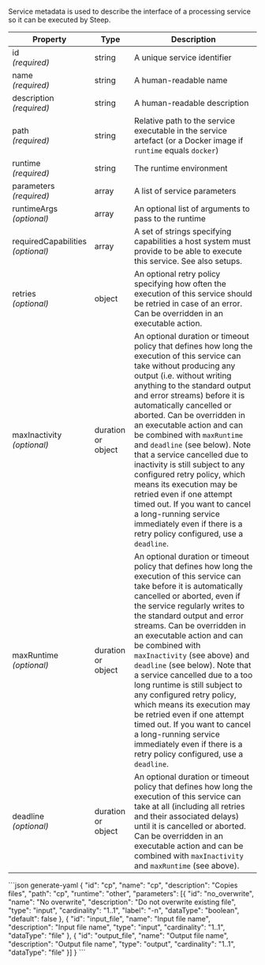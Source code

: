 Service metadata is used to describe the interface of a processing service so
it can be executed by Steep.

| Property                               | Type   | Description
| -------------------------------------- | ------ | -----------
| id<br/>*(required)*                    | string | A unique service identifier
| name<br/>*(required)*                  | string | A human-readable name
| description<br/>*(required)*           | string | A human-readable description
| path<br/>*(required)*                  | string | Relative path to the service executable in the service artefact (or a Docker image if `runtime` equals `docker`)
| runtime<br/>*(required)*               | string | The <DocsLink href="#runtime-environments">runtime environment</DocsLink>
| parameters<br/>*(required)*            | array  | A list of <DocsLink href="#service-parameters">service parameters</DocsLink>
| runtimeArgs<br/>*(optional)*           | array  | An optional list of <DocsLink href="#runtime-arguments">arguments</DocsLink> to pass to the runtime
| requiredCapabilities<br/>*(optional)*  | array  | A set of strings specifying capabilities a host system must provide to be able to execute this service. See also <DocsLink href="#setups">setups</DocsLink>.
| retries<br/>*(optional)*               | object | An optional <DocsLink href="#retry-policies">retry policy</DocsLink> specifying how often the execution of this service should be retried in case of an error. Can be overridden in an <DocsLink href="#execute-actions">executable action</DocsLink>.
| maxInactivity<br/>*(optional)*         | <DocsLink href="#durations">duration</DocsLink> or object | An optional <DocsLink href="#durations">duration</DocsLink> or <DocsLink href="#timeout-policies">timeout policy</DocsLink> that defines how long the execution of this service can take without producing any output (i.e. without writing anything to the standard output and error streams) before it is automatically cancelled or aborted. Can be overridden in an <DocsLink href="#execute-actions">executable action</DocsLink> and can be combined with `maxRuntime` and `deadline` (see below). Note that a service cancelled due to inactivity is still subject to any configured <DocsLink href="#retry-policies">retry policy</DocsLink>, which means its execution may be retried even if one attempt timed out. If you want to cancel a long-running service immediately even if there is a retry policy configured, use a `deadline`.
| maxRuntime<br/>*(optional)*            | <DocsLink href="#durations">duration</DocsLink> or object | An optional <DocsLink href="#durations">duration</DocsLink> or <DocsLink href="#timeout-policies">timeout policy</DocsLink> that defines how long the execution of this service can take before it is automatically cancelled or aborted, even if the service regularly writes to the standard output and error streams. Can be overridden in an <DocsLink href="#execute-actions">executable action</DocsLink> and can be combined with `maxInactivity` (see above) and `deadline` (see below). Note that a service cancelled due to a too long runtime is still subject to any configured <DocsLink href="#retry-policies">retry policy</DocsLink>, which means its execution may be retried even if one attempt timed out. If you want to cancel a long-running service immediately even if there is a retry policy configured, use a `deadline`.
| deadline<br/>*(optional)*              | <DocsLink href="#durations">duration</DocsLink> or object | An optional <DocsLink href="#durations">duration</DocsLink> or <DocsLink href="#timeout-policies">timeout policy</DocsLink> that defines how long the execution of this service can take at all (including all retries and their associated delays) until it is cancelled or aborted. Can be overridden in an <DocsLink href="#execute-actions">executable action</DocsLink> and can be combined with `maxInactivity` and `maxRuntime` (see above).

<CodeContainer title="Example">
```json generate-yaml
{
  "id": "cp",
  "name": "cp",
  "description": "Copies files",
  "path": "cp",
  "runtime": "other",
  "parameters": [{
    "id": "no_overwrite",
    "name": "No overwrite",
    "description": "Do not overwrite existing file",
    "type": "input",
    "cardinality": "1..1",
    "label": "-n",
    "dataType": "boolean",
    "default": false
  }, {
    "id": "input_file",
    "name": "Input file name",
    "description": "Input file name",
    "type": "input",
    "cardinality": "1..1",
    "dataType": "file"
  }, {
    "id": "output_file",
    "name": "Output file name",
    "description": "Output file name",
    "type": "output",
    "cardinality": "1..1",
    "dataType": "file"
  }]
}
```
</CodeContainer>
